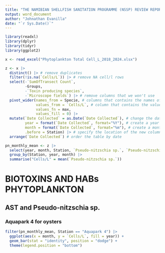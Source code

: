 ```yaml
---
title: "THE NAMIBIAN SHELLFISH SANITATION PROGRAMME (NSSP) REVIEW REPORT FOR 2024/25"
output: word_document
author: "Johnathan Evanilla"
date: "`r Sys.Date()`"
---
```


```r
library(readxl)
library(dplyr)
library(tidyr)
library(ggplot2)
```

```r
x <- read_excel("Phytoplankton Total Cell_L_2018_2024.xlsx")
```


```r
z <- x |>
  distinct() |> # remove duplicates
  filter(!is.na(`Cells/L`)) |> # remove NA cell/l rows
  select(-`SumOfTransect Count`, 
         -Groups, 
         -`Toxin producing species`,
         -`Microscope fields`) |> # remove columns that we won't use
  pivot_wider(names_from = Specie, # columns that contains the names of the new columns
              values_from = `Cells/L`, # column that contains the values for the new columns
              values_fn = max, 
              values_fill = 0) |>
  mutate(`Date Collected` = as.Date(`Date Collected`), # change the date-time column to only date
         year = format(`Date Collected`, format="%Y"), # create a year column
         month = format(`Date Collected`, format="%m"), # create a month column
         .before = Station) |> # specify the location of the new columns
  arrange(`Date Collected`) # order the table by date
```


```r
pn_monthly_mean <- z |>
  select(year, month, Station, `Pseudo-nitzschia sp.`, `Pseudo-nitzschia delicatissima gr.`, `Pseudo-nitzschia seriata gr.`) |>
  group_by(Station, year, month) |>
  summarise("Cells/L" = mean(`Pseudo-nitzschia sp.`))
```

# BIOTOXINS AND HABs PHYTOPLANKTON

## AST and Pseudo-nitzschia sp.

### Aquapark 4 for oysters

```r
filter(pn_monthly_mean, Station == "Aquapark 4") |>
  ggplot(aes(x = month, y = `Cells/L`, fill = year)) +
  geom_bar(stat = "identity", position = "dodge") +
  theme(legend.position = "bottom")
```
